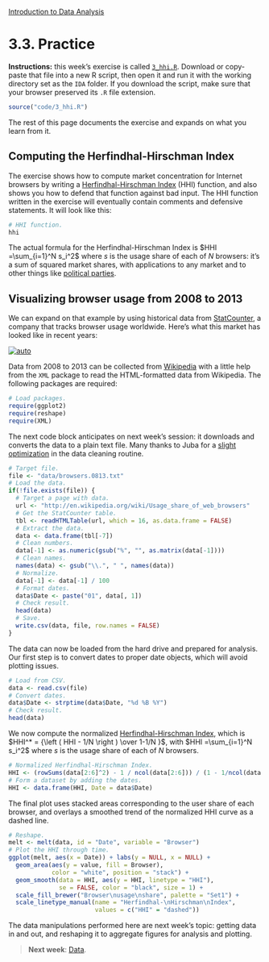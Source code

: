 <style>@import url(style.css);</style>
[Introduction to Data Analysis](index.html "Course index")

# 3.3. Practice

[ds-hhi]: http://is-r.tumblr.com/post/38140710276/the-inverse-herfindahl-hirschman-index-as-an-effective
[wiki-hhi]: https://en.wikipedia.org/wiki/Herfindahl_index
[wiki-browsers]: http://en.wikipedia.org/wiki/Usage_share_of_web_browsers
[sc-browsers]: http://gs.statcounter.com/#browser-ww-monthly-200807-201301
[mb-browsers]: http://mezzoblue.com/archives/2011/11/01/a_new_number/
[so-juba]: http://stackoverflow.com/questions/14871249/can-i-use-gsub-on-each-element-of-a-data-frame

<p class="info"><strong>Instructions:</strong> this week's exercise is called <code><a href="3_hhi.R">3_hhi.R</a></code>. Download or copy-paste that file into a new R script, then open it and run it with the working directory set as the <code>IDA</code> folder. If you download the script, make sure that your browser preserved its <code>.R</code> file extension.</p>

```r
source("code/3_hhi.R")
```

The rest of this page documents the exercise and expands on what you learn from it.

## Computing the Herfindhal-Hirschman Index

The exercise shows how to compute market concentration for Internet browsers by writing a [Herfindhal-Hirschman Index][wiki-hhi] (HHI) function, and also shows you how to defend that function against bad input. The HHI function written in the exercise will eventually contain comments and defensive statements. It will look like this:

```r
# HHI function.
hhi
```

The actual formula for the Herfindhal-Hirschman Index is $HHI =\sum_{i=1}^N s_i^2$ where $s$ is the usage share of each of $N$ browsers: it's a sum of squared market shares, with applications to any market and to other things like [political parties][ds-hhi].

## Visualizing browser usage from 2008 to 2013

We can expand on that example by using historical data from [StatCounter][sc-browsers], a company that tracks browser usage worldwide. Here's what this market has looked like in recent years:

[![auto](https://farm7.staticflickr.com/6213/6302832047_4bd4ee3bd9_b.jpg)][mb-browsers]

Data from 2008 to 2013 can be collected from [Wikipedia][wiki-browsers] with a little help from the `XML` package to read the HTML-formatted data from Wikipedia. The following packages are required:

```r
# Load packages.
require(ggplot2)
require(reshape)
require(XML)
```

The next code block anticipates on next week's session: it downloads and converts the data to a plain text file. Many thanks to Juba for a [slight optimization][so-juba] in the data cleaning routine.

```r
# Target file.
file <- "data/browsers.0813.txt"
# Load the data.
if(!file.exists(file)) {
  # Target a page with data.
  url <- "http://en.wikipedia.org/wiki/Usage_share_of_web_browsers"
  # Get the StatCounter table.
  tbl <- readHTMLTable(url, which = 16, as.data.frame = FALSE)
  # Extract the data.
  data <- data.frame(tbl[-7])
  # Clean numbers.
  data[-1] <- as.numeric(gsub("%", "", as.matrix(data[-1])))
  # Clean names.
  names(data) <- gsub("\\.", " ", names(data))
  # Normalize.
  data[-1] <- data[-1] / 100
  # Format dates.
  data$Date <- paste("01", data[, 1])
  # Check result.
  head(data)
  # Save.
  write.csv(data, file, row.names = FALSE)
}
```

The data can now be loaded from the hard drive and prepared for analysis. Our first step is to convert dates to proper date objects, which will avoid plotting issues.

```r
# Load from CSV.
data <- read.csv(file)
# Convert dates.
data$Date <- strptime(data$Date, "%d %B %Y")
# Check result.
head(data)
```

We now compute the normalized [Herfindhal-Hirschman Index][wiki-hhi], which is $HHI^* = {\left ( HHI - 1/N \right ) \over 1-1/N }$, with $HHI =\sum_{i=1}^N s_i^2$ where $s$ is the usage share of each of $N$ browsers.

```r
# Normalized Herfindhal-Hirschman Index.
HHI <- (rowSums(data[2:6]^2) - 1 / ncol(data[2:6])) / (1 - 1/ncol(data[2:6]))
# Form a dataset by adding the dates.
HHI <- data.frame(HHI, Date = data$Date)
```

The final plot uses stacked areas corresponding to the user share of each browser, and overlays a smoothed trend of the normalized HHI curve as a dashed line.

```r
# Reshape.
melt <- melt(data, id = "Date", variable = "Browser")
# Plot the HHI through time.
ggplot(melt, aes(x = Date)) + labs(y = NULL, x = NULL) +
  geom_area(aes(y = value, fill = Browser), 
            color = "white", position = "stack") + 
  geom_smooth(data = HHI, aes(y = HHI, linetype = "HHI"), 
              se = FALSE, color = "black", size = 1) +
  scale_fill_brewer("Browser\nusage\nshare", palette = "Set1") +
  scale_linetype_manual(name = "Herfindhal-\nHirschman\nIndex", 
                        values = c("HHI" = "dashed"))
```

The data manipulations performed here are next week's topic: getting data in and out, and reshaping it to aggregate figures for analysis and plotting.

> __Next week__: [Data](040_data.html).
